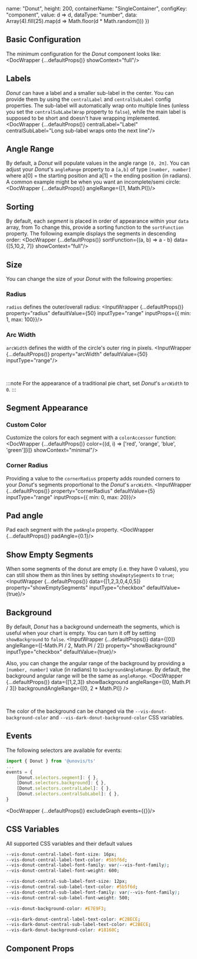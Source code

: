 
  name: "Donut",
  height: 200,
  containerName: "SingleContainer",
  configKey: "component",
  value: d => d,
  dataType: "number",
  data: Array(4).fill(25).map(d => Math.floor(d * Math.random()))
})

## Basic Configuration
The minimum configuration for the _Donut_ component looks like:
<DocWrapper {...defaultProps()} showContext="full"/>

## Labels
_Donut_ can have a label and a smaller sub-label in the center. You can provide them by using the `centralLabel` and
`centralSubLabel` config properties. The sub-label will automatically wrap onto multiple lines (unless you set
the `centralSubLabelWrap` property to `false`), while the main label is supposed to be short and doesn't have wrapping
  implemented.
<DocWrapper {...defaultProps()} centralLabel="Label" centralSubLabel="Long sub-label wraps onto the next line"/>


## Angle Range
By default, a _Donut_ will populate values in the angle range `[0, 2π]`. You can adjust your _Donut_'s `angleRange` property to a `[a,b]` of type `[number, number]`
where a[0] = the starting position and a[1] = the ending position (in radians). A common example might be when you want an incomplete/semi circle:
<DocWrapper {...defaultProps()} angleRange={[1, Math.PI]}/>

## Sorting
By default, each _segment_ is placed in order of appearance within your `data` array, from
To change this, provide a sorting function to the `sortFunction` property. The following example displays the segments in descending order:
<DocWrapper {...defaultProps()} sortFunction={(a, b) => a - b} data={[5,10,2, 7]} showContext="full"/>

## Size
You can change the size of your _Donut_ with the following properties:

### Radius
`radius` defines the outer/overall radius:
<InputWrapper {...defaultProps()} property="radius" defaultValue={50} inputType="range" inputProps={{ min: 1, max: 100}}/>

### Arc Width
`arcWidth` defines the width of the circle's outer ring in pixels.
<InputWrapper {...defaultProps()} property="arcWidth" defaultValue={50} inputType="range"/>

<br/>

:::note
For the appearance of a traditional pie chart, set _Donut_'s `arcWidth` to `0`.
:::

## Segment Appearance
### Custom Color
Customize the colors for each segment with a `colorAccessor` function:
<DocWrapper {...defaultProps()} color={(d, i) => ['red', 'orange', 'blue', 'green'][i]} showContext="minimal"/>

### Corner Radius
Providing a value to the `cornerRadius` property adds rounded corners to your _Donut_'s segments proportional to the _Donut_'s `arcWidth`.
<InputWrapper {...defaultProps()} property="cornerRadius" defaultValue={5} inputType="range" inputProps={{ min: 0, max: 20}}/>

## Pad angle
Pad each segment with the `padAngle` property.
<DocWrapper {...defaultProps()} padAngle={0.1}/>

## Show Empty Segments
When some segments of the donut are empty (i.e. they have 0 values), you can still show them as thin lines by setting
`showEmptySegments` to `true`;
<InputWrapper {...defaultProps()} data={[1,2,3,0,4,0,5]} property="showEmptySegments" inputType="checkbox" defaultValue={true}/>

## Background
By default, _Donut_ has a background underneath the segments, which is useful when your chart is empty. You can turn it off by setting
`showBackground` to `false`.
<InputWrapper {...defaultProps()} data={[0]} angleRange={[-Math.PI / 2, Math.PI / 2]} property="showBackground" inputType="checkbox" defaultValue={true}/>

Also, you can change the angular range of the background by providing a `[number, number]` value (in radians) to `backgroundAngleRange`.
By default, the background angular range will be the same as `angleRange`.
<DocWrapper {...defaultProps()} data={[1,2,3]} showBackground angleRange={[0, Math.PI / 3]} backgroundAngleRange={[0, 2 * Math.PI]} />

<br />

The color of the background can be changed via the `--vis-donut-background-color` and
`--vis-dark-donut-background-color` CSS variables.

## Events
The following selectors are available for events:
```ts
import { Donut } from '@unovis/ts'
...
events = {
    [Donut.selectors.segment]: { },
    [Donut.selectors.background]: { },
    [Donut.selectors.centralLabel]: { },
    [Donut.selectors.centralSubLabel]: { },
}
```
<DocWrapper {...defaultProps()} excludeGraph events={{}}/>

## CSS Variables
All supported CSS variables and their default values

```css
--vis-donut-central-label-font-size: 16px;
--vis-donut-central-label-text-color: #5b5f6d;
--vis-donut-central-label-font-family: var(--vis-font-family);
--vis-donut-central-label-font-weight: 600;

--vis-donut-central-sub-label-font-size: 12px;
--vis-donut-central-sub-label-text-color: #5b5f6d;
--vis-donut-central-sub-label-font-family: var(--vis-font-family);
--vis-donut-central-sub-label-font-weight: 500;

--vis-donut-background-color: #E7E9F3;

--vis-dark-donut-central-label-text-color: #C2BECE;
--vis-dark-donut-central-sub-label-text-color: #C2BECE;
--vis-dark-donut-background-color: #18160C;
```

## Component Props
<PropTable name="VisDonut"/>

